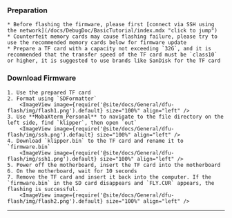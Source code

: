 


### Preparation

    * Before flashing the firmware, please first [connect via SSH using the network](/docs/DebugDoc/BasicTutorial/index.mdx "click to jump")
    * Counterfeit memory cards may cause flashing failure, please try to use the recommended memory cards below for firmware update
    * Prepare a TF card with a capacity not exceeding `32G`, and it is recommended that the transfer speed of the TF card must be `class10` or higher, it is suggested to use brands like SanDisk for the TF card

### Download Firmware

    1. Use the prepared TF card
    2. Format using `SDFormatter`
        <ImageView image={require('@site/docs/General/dfu-flash/img/flash1.png').default} size="100%" align="left" />
    3. Use **MobaXterm_Personal** to navigate to the file directory on the left side, find `klipper`, then open `out`
        <ImageView image={require('@site/docs/General/dfu-flash/img/ssh.png').default} size="100%" align="left" />
    4. Download `klipper.bin` to the TF card and rename it to `firmware.bin`
        <ImageView image={require('@site/docs/General/dfu-flash/img/ssh1.png').default} size="100%" align="left" />
    5. Power off the motherboard, insert the TF card into the motherboard
    6. On the motherboard, wait for 10 seconds
    7. Remove the TF card and insert it back into the computer. If the `firmware.bin` in the SD card disappears and `FLY.CUR` appears, the flashing is successful.
        <ImageView image={require('@site/docs/General/dfu-flash/img/flash2.png').default} size="100%" align="left" />

---